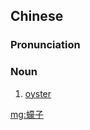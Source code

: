 {{also|蚝子}}
==Chinese==
{{zh-forms|s=蚝子}}

===Pronunciation===
{{zh-pron
|m=háozi
|c=hou4 zi2
|cat=n
}}

===Noun===
{{zh-noun}}

# [[oyster]]

{{zh-cat|Mollusks}}

[[mg:蠔子]]
